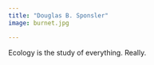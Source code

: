 ```yaml
---
title: "Douglas B. Sponsler"
image: burnet.jpg

---
```


Ecology is the study of everything. Really.